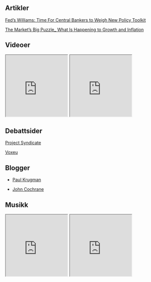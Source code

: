 ## Artikler

[Fed’s Williams: Time For Central Bankers to Weigh New Policy Toolkit](artikler/a.pdf)

[The Market’s Big Puzzle_ What Is Happening to Growth and Inflation](artikler/The Market’s Big Puzzle_ What Is Happening to Growth and Inflation_ - WSJ.pdf)


## Videoer
<iframe width="200" height="200" src="https://www.youtube.com/embed/qtAeINU3FKM">
</iframe>
<iframe width="200" height="200" src="https://www.youtube.com/embed/SHsCkinrCPE">
</iframe>

## Debattsider

[Project Syndicate](https://www.project-syndicate.org/)

[Voxeu](http://voxeu.org/)

## Blogger

- [Paul Krugman](https://www.nytimes.com/column/paul-krugman)

- [John Cochrane](https://johnhcochrane.blogspot.no/)

## Musikk

<iframe width="200" height="200" src="https://www.youtube.com/embed/QssPdmYuL-A">
</iframe>

<iframe width="200" height="200" src="https://www.youtube.com/embed/Nu9MDqGhIak&t=3368s">
</iframe>
